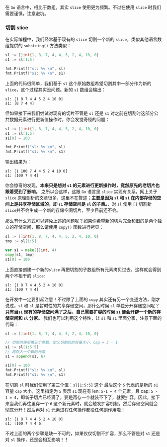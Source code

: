 在 `Go` 语言中，相比于数组，其实 `slice` 使用更为频繁。不过在使用 `slice` 时我们需要谨慎，注意避坑。

### 切割 slice

在实际编程中，我们经常基于现有的 `slice` 切割一个新的 `slice`，类似其他语言数组提供的 `substring()` 方法类似：

```go
sl := []int{1, 8, 7, 4, 4, 5, 2, 4, 10, 0}
s1 := sl[1:5]

fmt.Printf("sl: %v \n", sl)
fmt.Printf("s1: %v \n", s1)
```

上面的代码很简单，我们基于 `sl` 这个原始数组希望切割其中一部分作为新的 `slice`，这个过程其实没问题。新的 `s1` 数组会输出：

```
sl: [1 8 7 4 4 5 2 4 10 0]
s1: [8 7 4 4]
```

但如果接下来我们尝试对现有的切片不管是 `sl` 还是 `s1` 对之前在切割时这部分公共数据元素进行更新值操作时，你会发觉奇怪的问题：

```go
sl := []int{1, 8, 7, 4, 4, 5, 2, 4, 10, 0}
s1 := sl[1:5]
s1[0] = 100

fmt.Printf("sl: %v \n", sl)
fmt.Printf("s1: %v \n", s1)

```

输出结果为：

```
sl: [1 100 7 4 4 5 2 4 10 0]
s1: [100 7 4 4]
```

你会惊奇的发现，**本来只是想对 `s1` 的元素进行更新操作时，竟然原先的老切片也跟着受到了影响。** 之所以会这样，这跟 `Go` 语言里 `slice` 实现有关系，网上关于 `slice` 原理剖析的文章很多，这里不在赘述；**主要是因为 `sl` 和 `s1` 在内部存储的空间上是共享存储区域的，即 `s1` 存储空间是 `sl` 的子集。**，对 `sl` 使用 `[]` 切割新`slice`并不会生成一个新的存储空间切片，至少目前还不会。

那么有什么方式可以避免上述的问题呢？如果你希望新的切片完全和旧的是两个独立的存储空间，那么请使用 `copy()` 函数进行拷贝：

```go
sl := []int{1, 8, 7, 4, 4, 5, 2, 4, 10, 0}
tmp := sl[1:5]

var s1 = make([]int, 4)
copy(s1, tmp)
s1[0] = 100
```

上面直接创建一个新的`slice` 再把切割的子数组所有元素拷贝过去。这样就会得到两个不相干的 `slice`:

```
sl: [1 8 7 4 4 5 2 4 10 0]
s1: [100 7 4 4]
```

在开发中一定要引起注意！不过除了上面的 `copy` 其实还有另一个变通方法，刚才说过，`s1` 和 `sl` 是暂时性的共享存储空间，那什么时候 `s1` 单独分开存储空间呢？**只有当`s1` 现有的存储空间满了之后，自己需要扩容的时候 `s1` 便会开辟一个新的存储空间和 `sl` 分家。** 我们也可以利用这个特性，让 `sl` 和 `s1` 里面分家，注意下面的代码：

```go
sl := []int{1, 8, 7, 4, 4, 5, 2, 4, 10, 0}

// 切割时使用第三个参数，定义切割后的容量大小，cap = 5 - 1
s1 := sl[1:5:5]
// 再存入一个新的元素
s1 = append(s1, 6)

s1[0] = 100
fmt.Printf("sl: %v \n", sl)
fmt.Printf("s1: %v \n", s1)

```

在切割 `sl` 时我们使用了第三个值：`sl[1:5:5]` 这个 最后这个 `5` 代表的是新的 `s1` 容量 `cap` 大小，这里指定为 `5` 表示 `s1` 现在有 len: `5-1 = 4` 个元素，且 cap: `5 - 1 = 4`，即新子切片已经满了，要是再存一个就装不下了，就要扩容。因此，接下来当我们再往里存一个 `6` 这个新元素时，就会触发扩容机制。然后存储空间就会彻底分开！然后再对 `s1` 元素进程任何操作都没任何副作用啦！

```
sl: [1 8 7 4 4 5 2 4 10 0]
s1: [100 7 4 4 6]
```

不过上面的两个步骤是缺一不可的，如果仅仅切割不扩容，那么不管是对 `s1` 还是对 `sl` 操作，还是会相互影响！！




